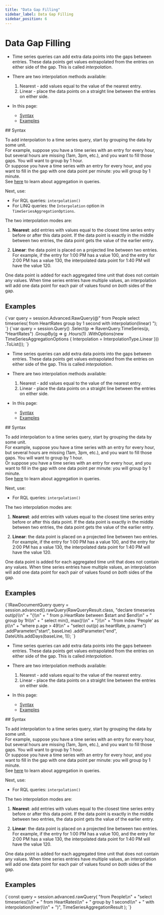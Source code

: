 ---
title: "Data Gap Filling"
sidebar_label: Data Gap Filling
sidebar_position: 6
---




# Data Gap Filling
<LanguageSwitcher supportedLanguages={supportedLanguages} />
<LanguageContent language="csharp">

<Admonition type="note" title="Note">

* Time series queries can add extra data points into the gaps between entries. 
  These data points get values extrapolated from the entries on either side of 
  the gap. This is called _interpolation_.  

* There are two interpolation methods available:  
  1. Nearest - add values equal to the value of the nearest entry.  
  2. Linear - place the data points on a straight line between the entries on 
     either side.  

* In this page:  
  * [Syntax](../../../document-extensions/timeseries/querying/gap-filling#syntax)  
  * [Examples](../../../document-extensions/timeseries/querying/gap-filling#examples)  

</Admonition>
## Syntax

To add interpolation to a time series query, start by grouping the data by some 
unit.  
For example, suppose you have a time series with an entry for every hour, 
but several hours are missing (1am, 3pm, etc.), and you want to fill those 
gaps. You will want to group by 1 hour.  
Or suppose you have a time series with an entry for every hour, and you want to 
fill in the gap with one data point per minute: you will group by 1 minute.  
See [here](../../../document-extensions/timeseries/querying/aggregation-and-projections) 
to learn about aggregation in queries.  

Next, use:  

* For RQL queries: `interpolation()`  
* For LINQ queries: the `Interpolation` option in `TimeSeriesAggregationOptions`.  

The two interpolation modes are:  

1. **Nearest**: add entries with values equal to the closest time series entry 
before or after this data point. If the data point is exactly in the middle 
between two entries, the data point gets the value of the earlier entry.  

2. **Linear**: the data point is placed on a projected line between two entries. 
For example, if the entry for 1:00 PM has a value 100, and the entry for 2:00 PM 
has a value 130, the interpolated data point for 1:40 PM will have the value 120.  

One data point is added for each aggregated time unit that does not contain any 
values. When time series entries have multiple values, an interpolation will add 
one data point for each pair of values found on *both* sides of the gap.  



## Examples

<Tabs groupId='languageSyntax'>
<TabItem value="RQL" label="RQL">
<CodeBlock language="csharp">
{`var query = session.Advanced.RawQuery<TimeSeriesAggregationResult>(@"
    from People
    select timeseries(
        from HeartRates
        group by 1 second
        with interpolation(linear)
    ");
`}
</CodeBlock>
</TabItem>
<TabItem value="LINQ" label="LINQ">
<CodeBlock language="csharp">
{`var query = session.Query<People>()
    .Select(p => RavenQuery.TimeSeries(p, "HeartRates")
        .GroupBy(g => g
            .Hours(1)
            .WithOptions(new TimeSeriesAggregationOptions
            {
                Interpolation = InterpolationType.Linear
            }))
        .ToList());
`}
</CodeBlock>
</TabItem>
</Tabs>




</LanguageContent>
<LanguageContent language="java">

<Admonition type="note" title="Note">

* Time series queries can add extra data points into the gaps between entries. 
  These data points get values extrapolated from the entries on either side of 
  the gap. This is called _interpolation_.  

* There are two interpolation methods available:  
  1. Nearest - add values equal to the value of the nearest entry.  
  2. Linear - place the data points on a straight line between the entries on 
     either side.  

* In this page:  
  * [Syntax](../../../document-extensions/timeseries/querying/gap-filling#syntax)  
  * [Examples](../../../document-extensions/timeseries/querying/gap-filling#examples)  

</Admonition>
## Syntax

To add interpolation to a time series query, start by grouping the data by some 
unit.  
For example, suppose you have a time series with an entry for every hour, 
but several hours are missing (1am, 3pm, etc.), and you want to fill those 
gaps. You will want to group by 1 hour.  
Or suppose you have a time series with an entry for every hour, and you want to 
fill in the gap with one data point per minute: you will group by 1 minute.  
See [here](../../../document-extensions/timeseries/querying/aggregation-and-projections) 
to learn about aggregation in queries.  

Next, use:  

* For RQL queries: `interpolation()`  

The two interpolation modes are:  

1. **Nearest**: add entries with values equal to the closest time series entry 
before or after this data point. If the data point is exactly in the middle 
between two entries, the data point gets the value of the earlier entry.  

2. **Linear**: the data point is placed on a projected line between two entries. 
For example, if the entry for 1:00 PM has a value 100, and the entry for 2:00 PM 
has a value 130, the interpolated data point for 1:40 PM will have the value 120.  

One data point is added for each aggregated time unit that does not contain any 
values. When time series entries have multiple values, an interpolation will add 
one data point for each pair of values found on *both* sides of the gap.  



## Examples

<Tabs groupId='languageSyntax'>
<TabItem value="RQL" label="RQL">
<CodeBlock language="java">
{`IRawDocumentQuery<RawQueryResult> query = session.advanced().rawQuery(RawQueryResult.class, "declare timeseries out(p)\\n" +
        "{\\n" +
        "    from p.HeartRate between $start and $end\\n" +
        "    group by 1h\\n" +
        "    select min(), max()\\n" +
        "}\\n" +
        "from index 'People' as p\\n" +
        "where p.age > 49\\n" +
        "select out(p) as heartRate, p.name")
        .addParameter("start", baseLine)
        .addParameter("end", DateUtils.addDays(baseLine, 1));
`}
</CodeBlock>
</TabItem>
</Tabs>




</LanguageContent>
<LanguageContent language="nodejs">

<Admonition type="note" title="Note">

* Time series queries can add extra data points into the gaps between entries. 
  These data points get values extrapolated from the entries on either side of 
  the gap. This is called _interpolation_.  

* There are two interpolation methods available:  
  1. Nearest - add values equal to the value of the nearest entry.  
  2. Linear - place the data points on a straight line between the entries on 
     either side.  

* In this page:  
  * [Syntax](../../../document-extensions/timeseries/querying/gap-filling#syntax)  
  * [Examples](../../../document-extensions/timeseries/querying/gap-filling#examples)  

</Admonition>
## Syntax

To add interpolation to a time series query, start by grouping the data by some 
unit.  
For example, suppose you have a time series with an entry for every hour, 
but several hours are missing (1am, 3pm, etc.), and you want to fill those 
gaps. You will want to group by 1 hour.  
Or suppose you have a time series with an entry for every hour, and you want to 
fill in the gap with one data point per minute: you will group by 1 minute.  
See [here](../../../document-extensions/timeseries/querying/aggregation-and-projections) 
to learn about aggregation in queries.  

Next, use:  

* For RQL queries: `interpolation()`  

The two interpolation modes are:  

1. **Nearest**: add entries with values equal to the closest time series entry 
before or after this data point. If the data point is exactly in the middle 
between two entries, the data point gets the value of the earlier entry.  

2. **Linear**: the data point is placed on a projected line between two entries. 
For example, if the entry for 1:00 PM has a value 100, and the entry for 2:00 PM 
has a value 130, the interpolated data point for 1:40 PM will have the value 120.  

One data point is added for each aggregated time unit that does not contain any 
values. When time series entries have multiple values, an interpolation will add 
one data point for each pair of values found on *both* sides of the gap.  



## Examples

<TabItem value="something-something" label="rql_query">
<CodeBlock language="nodejs">
{`const query = session.advanced.rawQuery(
    "from People\\n" +
    "select timeseries(\\n" +
    "    from HeartRates\\n" +
    "    group by  1 second\\n" +
    "    with interpolation(liner)\\n" +
    ")", TimeSeriesAggregationResult
);
`}
</CodeBlock>
</TabItem>




</LanguageContent>